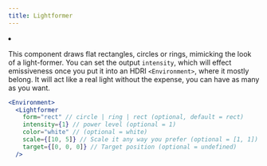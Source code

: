 ```yaml
---
title: Lightformer
---
```


<Grid cols={4}>
  <li>
    <Codesandbox id="lwo219" />
  </li>
</Grid>

This component draws flat rectangles, circles or rings, mimicking the look of a light-former. You can set the output `intensity`, which will effect emissiveness once you put it into an HDRI `<Environment>`, where it mostly belong. It will act like a real light without the expense, you can have as many as you want.

```jsx
<Environment>
  <Lightformer
    form="rect" // circle | ring | rect (optional, default = rect)
    intensity={1} // power level (optional = 1)
    color="white" // (optional = white)
    scale={[10, 5]} // Scale it any way you prefer (optional = [1, 1])
    target={[0, 0, 0]} // Target position (optional = undefined)
  />
```
